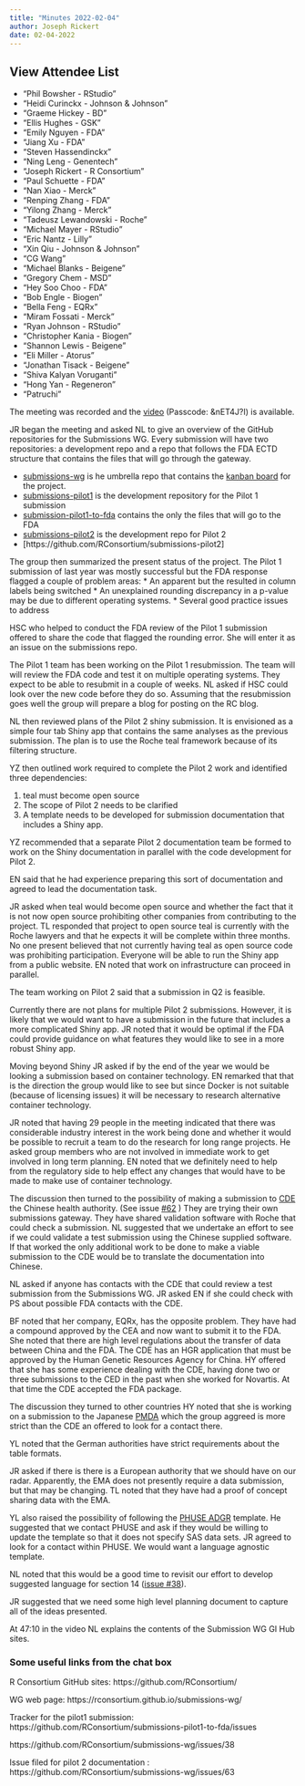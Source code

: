 ```yaml
---
title: "Minutes 2022-02-04"
author: Joseph Rickert
date: 02-04-2022
---
```


::: {.callout-tip collapse="true"}
## View Attendee List

- "Phil Bowsher - RStudio" 
- "Heidi Curinckx - Johnson & Johnson" 
- "Graeme Hickey - BD" 
- "Ellis Hughes - GSK" 
- "Emily Nguyen - FDA" 
- "Jiang Xu - FDA" 
- "Steven Hassendinckx" 
- "Ning Leng - Genentech" 
- "Joseph Rickert - R Consortium" 
- "Paul Schuette - FDA" 
- "Nan Xiao - Merck" 
- "Renping Zhang - FDA" 
- "Yilong Zhang - Merck" 
- "Tadeusz Lewandowski - Roche" 
- "Michael Mayer - RStudio" 
- "Eric Nantz - Lilly" 
- "Xin Qiu - Johnson & Johnson" 
- "CG Wang" 
- "Michael Blanks - Beigene"
- "Gregory Chem - MSD"
- "Hey Soo Choo - FDA"
- "Bob Engle - Biogen"
- "Bella Feng - EQRx"
- "Miram Fossati - Merck"
- "Ryan Johnson - RStudio"
- "Christopher Kania - Biogen"
- "Shannon Lewis - Beigene"
- "Eli Miller - Atorus"
- "Jonathan Tisack - Beigene"
- "Shiva Kalyan Voruganti"
- "Hong Yan - Regeneron"
- "Patruchi"
:::

The meeting was recorded and the [video](https://rstudio.zoom.us/rec/share/szar9nFQH0BF-BOn134TSLzfGH6n4VOJP8iibLdHnqgluDC7PAPn6C3sg0TiyLHg.b97ETbrhnfYgr3Wb?startTime=1643994263000) (Passcode: &nET4J?I) is available.

JR began the meeting and asked NL to give an overview of the GitHub repositories for the Submissions WG. Every submission will have two repositories: a development repo and a repo that follows the FDA ECTD structure that contains the files that will go through the gateway.  

* [submissions-wg](https://github.com/RConsortium/submissions-wg) is he umbrella repo that contains the [kanban board](https://github.com/RConsortium/submissions-wg/projects/2) for the project.
* [submissions-pilot1](https://github.com/RConsortium/submissions-pilot1) is the development repository for the Pilot 1 submission
* [submission-pilot1-to-fda](https://github.com/RConsortium/submissions-pilot1-to-fda) contains the only the files that will go to the FDA
* [submissions-pilot2](https://github.com/RConsortium/submissions-pilot2) is the development repo for Pilot 2
* [https://github.com/RConsortium/submissions-pilot2]

The group then summarized the present status of the project. The Pilot 1 submission of last year was mostly successful but the FDA response flagged a couple of problem areas:
* An apparent but the resulted in column labels being switched
* An unexplained rounding discrepancy in a p-value may be due to different operating systems.
* Several good practice issues to address

HSC who helped to conduct the FDA review of the Pilot 1 submission offered to share the code that flagged the rounding error. She will enter it as an issue on the submissions repo.

The Pilot 1 team has been working on the Pilot 1 resubmission. The team will will review the FDA code and test it on multiple operating systems. They expect to be able to resubmit in a couple of weeks. NL asked if HSC could look over the new code before they do so. Assuming that the resubmission goes well the group will prepare a blog for posting on the RC blog.

NL then reviewed plans of the Pilot 2 shiny submission. It is envisioned as a simple four tab Shiny app that contains the same analyses as the previous submission. The plan is to use the Roche teal framework because of its filtering structure. 

YZ then outlined work required to complete the Pilot 2 work and identified three dependencies:

1. teal must become open source
2. The scope of Pilot 2 needs to be clarified
3. A template needs to be developed for submission documentation that includes a Shiny app.

YZ recommended that a separate Pilot 2 documentation team be formed to work on the Shiny documentation in parallel with the code development for Pilot 2.

EN said that he had experience preparing this sort of documentation and agreed to lead the documentation task.

JR asked when teal would become open source and whether the fact that it is not now open source prohibiting other companies from contributing to the project. TL responded that project to open source teal is currently with the Roche lawyers and that he expects it will be complete within three months. No one present believed that not currently having teal as open source code was prohibiting participation. Everyone will be able to run the Shiny app from a public website. EN noted that work on infrastructure can proceed in parallel.

The team working on Pilot 2 said that a submission in Q2 is feasible.

Currently there are not plans for multiple Pilot 2 submissions. However, it is likely that we would want to have a submission in the future that includes a more complicated Shiny app. JR noted that it would be optimal if the FDA could provide guidance on what features they would like to see in a more robust Shiny app.

Moving beyond Shiny JR asked if by the end of the year we would be looking a submission based on container technology. EN remarked that that is the direction the group would like to see but since Docker is not suitable (because of licensing issues) it will be necessary to research alternative container technology.

JR noted that having 29 people in the meeting indicated that there was considerable industry interest in the work being done and whether it would be possible to recruit a team to do the research for long range projects. He asked group members who are not involved in immediate work to get involved in long term planning. EN noted that we definitely need to help from the regulatory side to help effect any changes that would have to be made to make use of container technology.

The discussion then turned to the possibility of making a submission to [CDE](https://credevo.com/articles/2021/02/25/china-drug-registration-process/) the Chinese health authority. (See issue [#62](https://github.com/RConsortium/submissions-wg/issues/62) ) They are trying their own submissions gateway. They have shared validation software with Roche that could check a submission. NL suggested that we undertake an effort to see if we could validate a test submission using the Chinese supplied software. If that worked the only additional work to be done to make a viable submission to the CDE would be to translate the documentation into Chinese. 

NL asked if anyone has contacts with the CDE that could review a test submission from the Submissions WG. JR asked EN if she could check with PS about possible FDA contacts with the CDE.

BF noted that her company, EQRx, has the opposite problem. They have had a compound approved by the CEA and now want to submit it to the FDA. She noted that there are high level regulations about the transfer of data between China and the FDA. The CDE has an HGR application that must be approved by the Human Genetic Resources Agency for China. HY offered that she has some experience dealing with the CDE, having done two or three submissions to the CED in the past when she worked for Novartis. At that time the CDE accepted the FDA package. 

The discussion they turned to other countries
HY noted that she is working on a submission to the Japanese [PMDA](https://www.pmda.go.jp/english/about-pmda/index.html) which the group aggreed is more strict than the CDE an offered to look for a contact there. 

YL noted that the German authorities have strict requirements about the table formats. 

JR asked if there is there is a European authority that we should have on our radar. Apparently, the EMA does not presently require a data submission, but that may be changing. TL noted that they have had a proof of concept sharing data with the EMA.

YL also raised the possibility of following the [PHUSE ADGR](https://advance.phuse.global/display/WEL/Analysis+Data+Reviewer%27s+Guide+%28ADRG%29+Package) template. He suggested that we contact PHUSE and ask if they would be willing to update the template so that it does not specify SAS data sets. JR agreed to look for a contact within PHUSE. We would want a language agnostic template.

NL noted that this would be a good time to revisit our effort to develop suggested language for section 14 ([issue #38](https://github.com/RConsortium/submissions-wg/issues/38)).

JR suggested that we need some high level planning document to capture all of the ideas presented.

At 47:10 in the video NL explains the contents of the Submission WG GI Hub sites.

### Some useful links from the chat box

R Consortium GitHub sites: https://github.com/RConsortium/

WG web page: https://rconsortium.github.io/submissions-wg/

Tracker for the pilot1 submission: https://github.com/RConsortium/submissions-pilot1-to-fda/issues

https://github.com/RConsortium/submissions-wg/issues/38

Issue filed for pilot 2 documentation : https://github.com/RConsortium/submissions-wg/issues/63
